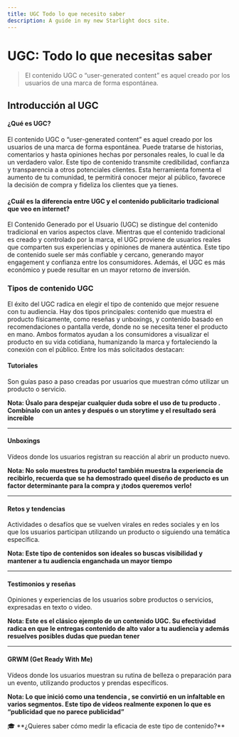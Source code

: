 ```yaml
---
title: UGC Todo lo que necesito saber
description: A guide in my new Starlight docs site.
---
```

# UGC: Todo lo que necesitas saber

> El contenido UGC o “user-generated content” es aquel creado por los usuarios de una marca de forma espontánea.
> 

## **Introducción al UGC**

#### ¿Qué es UGC?

El contenido UGC o “user-generated content” es aquel creado por los usuarios de una marca de forma espontánea. Puede tratarse de historias, comentarios y hasta opiniones hechas por personales reales, lo cual le da un verdadero valor. Este tipo de contenido transmite credibilidad, confianza y transparencia a otros potenciales clientes. Esta herramienta fomenta el aumento de tu comunidad, te permitirá conocer mejor al público, favorece la decisión de compra y fideliza los clientes que ya tienes.

#### **¿Cuál es la diferencia entre UGC y el contenido publicitario tradicional que veo en internet?**

El Contenido Generado por el Usuario (UGC) se distingue del contenido tradicional en varios aspectos clave. Mientras que el contenido tradicional es creado y controlado por la marca, el UGC proviene de usuarios reales que comparten sus experiencias y opiniones de manera auténtica. Este tipo de contenido suele ser más confiable y cercano, generando mayor engagement y confianza entre los consumidores. Además, el UGC es más económico y puede resultar en un mayor retorno de inversión.

### Tipos de contenido UGC

El éxito del UGC radica en elegir el tipo de contenido que mejor resuene con tu audiencia. Hay dos tipos principales: contenido que muestra el producto físicamente, como reseñas y unboxings, y contenido basado en recomendaciones o pantalla verde, donde no se necesita tener el producto en mano. Ambos formatos ayudan a los consumidores a visualizar el producto en su vida cotidiana, humanizando la marca y fortaleciendo la conexión con el público. Entre los más solicitados destacan:

#### **Tutoriales**


Son guías paso a paso creadas por usuarios que muestran cómo utilizar un producto o servicio.

**Nota: Úsalo para despejar cualquier duda sobre el uso de tu producto . Combínalo con un antes y después o un storytime y el resultado será increíble** 

---

#### **Unboxings**

Vídeos donde los usuarios registran su reacción al abrir un producto nuevo.

**Nota: No solo muestres tu producto! también muestra la experiencia de recibirlo, recuerda que se ha demostrado queel diseño de producto es un factor determinante para la compra y ¡todos queremos verlo!**


---

#### **Retos y tendencias**


Actividades o desafíos que se vuelven virales en redes sociales y en los que los usuarios participan utilizando un producto o siguiendo una temática específica.

**Nota: Este tipo de contenidos son ideales so buscas visibilidad y mantener a tu audiencia enganchada un mayor tiempo**

---

#### **Testimonios y reseñas**

Opiniones y experiencias de los usuarios sobre productos o servicios, expresadas en texto o video.

**Nota: Este es el clásico ejemplo de un contenido UGC. Su efectividad radica en que le entregas contenido de alto valor a tu audiencia y además resuelves posibles dudas que puedan tener**


---

#### **GRWM (Get Ready With Me)**


Vídeos donde los usuarios muestran su rutina de belleza o preparación para un evento, utilizando productos y prendas específicos.

**Nota: Lo que inició como una tendencia , se convirtió en un infaltable en varios segmentos. Este tipo de videos realmente exponen lo que es “publicidad que no parece publicidad”**

<aside>
🎓 **¿Quieres saber cómo medir la eficacia de este tipo de contenido?**
</aside>
